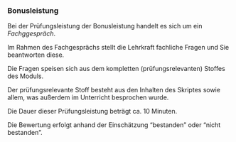 

### Bonusleistung

Bei der Prüfungsleistung der Bonusleistung handelt es sich um ein *Fachggespräch*.

Im Rahmen des Fachgesprächs stellt die Lehrkraft fachliche Fragen und Sie beantworten diese.

Die Fragen speisen sich aus dem kompletten (prüfungsrelevanten) Stoffes des Moduls.

Der prüfungsrelevante Stoff besteht aus den Inhalten des Skriptes sowie allem, was außerdem im Unterricht besprochen wurde.


Die Dauer dieser Prüfungsleistung beträgt ca. 10 Minuten.

Die Bewertung erfolgt anhand der Einschätzung "bestanden" oder "nicht bestanden".


